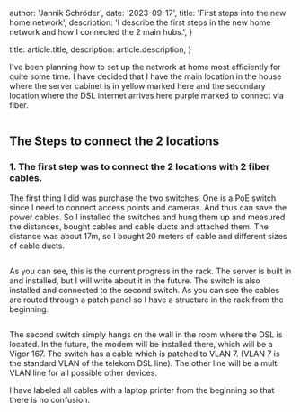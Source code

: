 
  author: 'Jannik Schröder',
  date: '2023-09-17',
  title: 'First steps into the new home network',
  description:
    'I describe the first steps in the new home network and how I connected the 2 main hubs.',
}

  title: article.title,
  description: article.description,
}


I've been planning how to set up the network at home most efficiently for quite some time. I have decided that I have the main location in the house where the server cabinet is in yellow marked here and the secondary location where the DSL internet arrives here purple marked to connect via fiber.



<Image src={networkdiagramm} alt="" />

## The Steps to connect the 2 locations

### 1. The first step was to connect the 2 locations with 2 fiber cables.

The first thing I did was purchase the two switches. One is a PoE switch since I need to connect access points and cameras. And thus can save the power cables. So I installed the switches and hung them up and measured the distances, bought cables and cable ducts and attached them. The distance was about 17m, so I bought 20 meters of cable and different sizes of cable ducts.

<Image src={server} alt="" />

As you can see, this is the current progress in the rack. The server is built in and installed, but I
will write about it in the future. The switch is also installed and connected to the second switch. As
you can see the cables are routed through a patch panel so I have a structure in the rack from the beginning.

<Image src={switchmk} alt="" />


The second switch simply hangs on the wall in the room where the DSL is located. In the future, the modem
will be installed there, which will be a Vigor 167. The switch has a cable which is patched to VLAN 7.
(VLAN 7 is the standard VLAN of the telekom DSL line). The other line will be a multi VLAN line for all
possible other devices.

I have labeled all cables with a laptop printer from the beginning so that there is no confusion.
